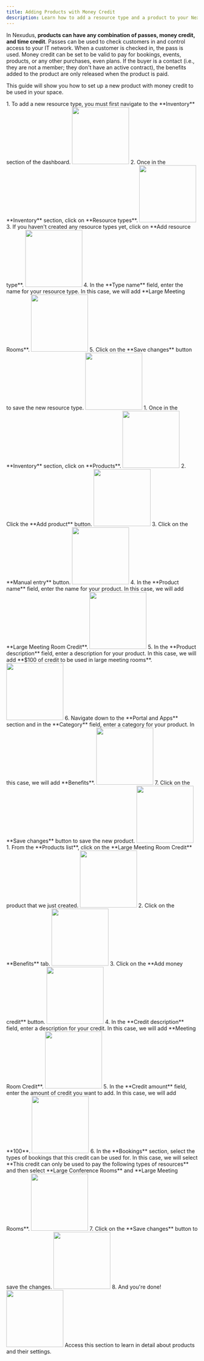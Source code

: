 ```yaml
---
title: Adding Products with Money Credit
description: Learn how to add a resource type and a product to your Nexudus account. This product can be configured with money credit to be used for bookings, events, products or any other purchases, even plans.
---
```


In Nexudus, **products can have any combination of passes, money credit, and time credit**. Passes can be used to check customers in and control access to your IT network. When a customer is checked in, the pass is used. Money credit can be set to be valid to pay for bookings, events, products, or any other purchases, even plans. If the buyer is a contact (i.e., they are not a member; they don't have an active contract), the benefits added to the product are only released when the product is paid.

This guide will show you how to set up a new product with money credit to be used in your space.

<Steps>
 <Step title="Adding a Resource Type">
    1. To add a new resource type, you must first navigate to the **Inventory** section of the dashboard.
    <img width="150" src="/images/guides/frames/billing/product/credit-bundle/step_0_0.gif"/>
    2. Once in the **Inventory** section, click on **Resource types**.
    <img width="150" src="/images/guides/frames/billing/product/credit-bundle/step_0_1.gif"/>
    3. If you haven&#x27;t created any resource types yet, click on **Add resource type**.
    <img width="150" src="/images/guides/frames/billing/product/credit-bundle/step_0_2.gif"/>
    4. In the **Type name** field, enter the name for your resource type. In this case, we will add **Large Meeting Rooms**.
    <img width="150" src="/images/guides/frames/billing/product/credit-bundle/step_0_3.gif"/>
    5. Click on the **Save changes** button to save the new resource type.
    <img width="150" src="/images/guides/frames/billing/product/credit-bundle/step_0_4.gif"/>
 </Step>
 <Step title="Adding a product">
    1. Once in the **Inventory** section, click on **Products**.
    <img width="150" src="/images/guides/frames/billing/product/credit-bundle/step_1_0.gif"/>
    2. Click the **Add product** button.
    <img width="150" src="/images/guides/frames/billing/product/credit-bundle/step_1_1.gif"/>
    3. Click on the **Manual entry** button.
    <img width="150" src="/images/guides/frames/billing/product/credit-bundle/step_1_2.gif"/>
    4. In the **Product name** field, enter the name for your product. In this case, we will add **Large Meeting Room Credit**.
    <img width="150" src="/images/guides/frames/billing/product/credit-bundle/step_1_3.gif"/>
    5. In the **Product description** field, enter a description for your product. In this case, we will add **$100 of credit to be used in large meeting rooms**.
    <img width="150" src="/images/guides/frames/billing/product/credit-bundle/step_1_4.gif"/>
    6. Navigate down to the **Portal and Apps** section and in the **Category** field, enter a category for your product. In this case, we will add **Benefits**.
    <img width="150" src="/images/guides/frames/billing/product/credit-bundle/step_1_5.gif"/>
    7. Click on the **Save changes** button to save the new product.
    <img width="150" src="/images/guides/frames/billing/product/credit-bundle/step_1_6.gif"/>
 </Step>
 <Step title="Adding Money Credit to a product">
    1. From the **Products list**, click on the **Large Meeting Room Credit** product that we just created.
    <img width="150" src="/images/guides/frames/billing/product/credit-bundle/step_2_0.gif"/>
    2. Click on the **Benefits** tab.
    <img width="150" src="/images/guides/frames/billing/product/credit-bundle/step_2_1.gif"/>
    3. Click on the **Add money credit** button.
    <img width="150" src="/images/guides/frames/billing/product/credit-bundle/step_2_2.gif"/>
    4. In the **Credit description** field, enter a description for your credit. In this case, we will add **Meeting Room Credit**.
    <img width="150" src="/images/guides/frames/billing/product/credit-bundle/step_2_3.gif"/>
    5. In the **Credit amount** field, enter the amount of credit you want to add. In this case, we will add **100**.
    <img width="150" src="/images/guides/frames/billing/product/credit-bundle/step_2_4.gif"/>
    6. In the **Bookings** section, select the types of bookings that this credit can be used for. In this case, we will select **This credit can only be used to pay the following types of resources** and then select **Large Conference Rooms** and **Large Meeting Rooms**.
    <img width="150" src="/images/guides/frames/billing/product/credit-bundle/step_2_5.gif"/>
    7. Click on the **Save changes** button to save the changes.
    <img width="150" src="/images/guides/frames/billing/product/credit-bundle/step_2_6.gif"/>
    8. And you&#x27;re done!
    <img width="150" src="/images/guides/frames/billing/product/credit-bundle/step_2_7.gif"/>
 </Step>
</Steps>
<Card horizontal title="Learn more about products" icon="book" href="/reference/billing/products">
    Access this section to learn in detail about products and their settings.
</Card>


